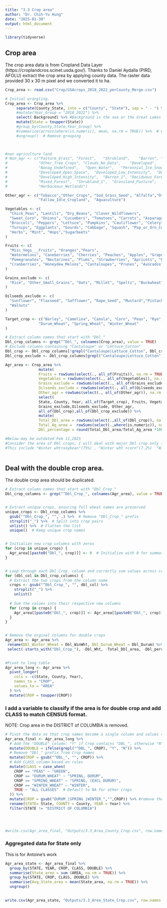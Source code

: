 ```yaml
---
title: "3.3 Crop area"
author: "Dr. Chih-Yu Hung"
date: "2025-01-30"
output: html_document
---
```


```r
library(tidyverse)
```

## Crop area

The crop area data is from Cropland Data Layer (https://croplandcros.scinet.usda.gov/). 
Thanks to Daniel Aydalla (PIRD, AFOLU) extract the crop area by applying county data. The raster data provided 30 x 30 m pixel and we converted it to ha. 

```r
Crop_area <- read.csv("Crop/USAcrops_2018_2022_perCounty_Merge.csv")

# Initial wrangling.  
Crop_area <- Crop_area %>%
     separate(County_State, into = c("County", "State"), sep = " - ") %>% #Seperate state and county to two columns.
     #mutate(Year_Group = "2018_2022") %>%
     select(-Background) %>% #Background is the sea or the Great Lakes
     mutate(State = toupper(State))
     #group_by(County,State,Year_Group) %>%
     #summarize(across(where(is.numeric), mean, na.rm = TRUE)) %>%  # Compute mean for all numeric columns
     #ungroup()  # Remove grouping
  


#non agriculture land
# Non_agr <- c("Pasture_Grass",	"Forest",	"Shrubland",	"Barren", "Christmas_Trees",
#              "Other_Tree_Crops", "Clouds_No_Data",	"Developed",	"Water",	"Wetlands",
#              "Nonag_Undefined",	"Open_Water",	"Perennial_Ice_Snow",
#              "Developed_Open_Space",	"Developed_Low_Intensity",	"Developed_Med_Intensity",
#              "Developed_High_Intensity",	"Barren_1",	"Deciduous_Forest",	"Evergreen_Forest",
#              "Mixed_Forest",	"Shrubland_1",	"Grassland_Pasture",	"Woody_Wetlands",
#              "Herbaceous_Wetlands")

Other_agr <- c("Tobacco","Other_Crops", "Sod_Grass_Seed", "Alfalfa","Other_Hay_Non_Alfalfa","Switchgrass",
               "Fallow_Idle_Cropland",	"Aquaculture")

Vegetables <- c( 
  "Chick_Peas", "Lentils", "Dry_Beans", "Clover_Wildflowers",
  "Sweet_Corn", "Onions", "Cucumbers", "Tomatoes", "Carrots", "Asparagus", "Garlic", "Vetch",
  "Broccoli", "Peppers", "Lettuce", "Pumpkins", "Cauliflower", "Celery", "Radishes", "Cotton",
  "Turnips", "Eggplants", "Gourds", "Cabbage", "Squash", "Pop_or_Orn_Corn","Olives", "Greens",
  "Herbs", "Mint", "Hops","Sugarbeets"
)

Fruits <- c(
  "Misc_Vegs___Fruits", "Oranges","Pears",
  "Watermelons", "Caneberries", "Cherries", "Peaches", "Apples", "Grapes", "Citrus",
  "Pomegranates", "Nectarines", "Plums", "Strawberries", "Apricots", "Blueberries",
  "Cranberries", "Honeydew_Melons", "Cantaloupes", "Prunes", "Avocados","Sugarcane"
)

Grains_exclude <- c(
  "Rice", "Other_Small_Grains", "Oats", "Millet", "Speltz", "Buckwheat", "Potatoes", "Sweet_Potatoes"
)

Oilseeds_exclude <- c(
  "Sunflower", "Flaxseed", "Safflower", "Rape_Seed", "Mustard","Pistachios","Peanuts","Pecans","Almonds",
  "Walnuts"
)

Target_crop <- c("Barley", "Camelina", "Canola", "Corn", "Peas", "Rye", "Sorghum", "Soybeans", "Triticale",
               "Durum_Wheat", "Spring_Wheat", "Winter_Wheat"
)

# Extract column names that start with "Dbl_"
Dbl_crop_columns <- grep("^Dbl_", colnames(Crop_area), value = TRUE)
# Exclude columns containing "Cantaloupe" or "Lettuce_Cotton"
Dbl_crop <- Dbl_crop_columns[!grepl("Cantaloupe|Lettuce_Cotton", Dbl_crop_columns)]
Dbl_crop_exclude <- Dbl_crop_columns[grepl("Cantaloupe|Lettuce_Cotton", Dbl_crop_columns)]

Agr_area <- Crop_area %>%
               mutate(
               Fruits = rowSums(select(., all_of(Fruits)), na.rm = TRUE),
               Vegetables = rowSums(select(., all_of(Vegetables)), na.rm = TRUE),
               Grains_exclude = rowSums(select(., all_of(Grains_exclude)), na.rm = TRUE),
               Oilseeds_exclude = rowSums(select(., all_of(Oilseeds_exclude)), na.rm = TRUE),
               Other_agr = rowSums(select(., all_of(Other_agr)), na.rm = TRUE)) %>%
               select(
               State, County, Year, all_of(Target_crop), Fruits, Vegetables, 
               Grains_exclude,Oilseeds_exclude, Other_agr,
               all_of(Dbl_crop),all_of(Dbl_crop_exclude)) %>%
               mutate(
               Total_Dbl_area = rowSums(select(.,all_of(Dbl_crop)), na.rm = TRUE),    
               Total_Ag_area =  rowSums(select(.,where(is.numeric)), na.rm = TRUE),
               Dbl_percentage = round(Total_Dbl_area/Total_Ag_area *100,1))  

#Below may be outdated Feb 11,2025
#Consider the area of Dbl crops, I will deal with major Dbl crop only (they have 92.3% of Dbl crops)
#This include "Winter wht+soybean"(75%) , "Winter wht +corn"(7.2%)  "Winter wht + Sorghum"(6.8%),  "Triticale +corn"(3.1%) Jan. 31. 
          

```

## Deal with the double crop area. 

The double crop area should be duplicated. 

```r

# Extract column names that start with "Dbl_Crop_"
Dbl_crop_columns <- grep("^Dbl_Crop_", colnames(Agr_area), value = TRUE)


# Extract unique crops, ensuring full wheat names are preserved
unique_crops <- Dbl_crop_columns %>%
  gsub("^Dbl_Crop_", "", .) %>%  # Remove "Dbl_Crop_" prefix
  strsplit("_") %>%  # Split into crop pairs
  unlist() %>%  # Flatten the list
  unique()  # Keep unique crop names


# Initialize new crop columns with zeros
for (crop in unique_crops) {
  Agr_area[[paste0("Dbl_", crop)]] <- 0  # Initialize with 0 for summation
}


# Loop through each Dbl_Crop_ column and correctly sum values across crops
for (dbl_col in Dbl_crop_columns) {
  # Extract the two crops from the column name
  crops <- gsub("^Dbl_Crop_", "", dbl_col) %>% 
    strsplit("_") %>%
    unlist()
  
  # Sum the values into their respective new columns
  for (crop in crops) {
    Agr_area[[paste0("Dbl_", crop)]] <- Agr_area[[paste0("Dbl_", crop)]] + Agr_area[[dbl_col]]
  }
}


# Remove the orginal columns for double crops
Agr_area <- Agr_area %>%
 rename(Dbl_Winter_Wheat = Dbl_WinWht, Dbl_Durum_Wheat = Dbl_Durum) %>%
 select(-starts_with("Dbl_Crop_"), -Dbl_Wht, -Total_Dbl_area, -Dbl_percentage, - Total_Ag_area)
 

#Pivot to long table
Agr_area_long <- Agr_area %>%
  pivot_longer(
    cols = -c(State, County, Year),
    names_to = "CROP",
    values_to = "AREA"
  ) %>%
  mutate(CROP = toupper(CROP))

```

### I add a variable to classify if the area is for double crop and add CLASS to match CENSUS format.

NOTE: Crop area in the DISTRICT of COLUMBIA is removed. 

```r

# Pivot the data so that crop names become a single column and values remain under "Value"
Agr_area_final <- Agr_area_long %>%
  # Add the "DOUBLE" column: "Y" if Crop contains "DBL_", otherwise "N"
  mutate(DOUBLE = ifelse(grepl("^DBL_", CROP), "Y", "N")) %>%
  # Remove "Dbl_" prefix from Crop names
  mutate(CROP = gsub("^DBL_", "", CROP)) %>%
  # Add CLASS column based on rules
  mutate(CLASS = case_when(
    CROP == "PEAS" ~ "GREEN",
    CROP == "DURUM_WHEAT" ~ "SPRING, DURUM",
    CROP == "SPRING_WHEAT" ~ "SPRING, (EXCL DURUM)",
    CROP == "WINTER_WHEAT" ~ "WINTER",
    TRUE ~ "ALL CLASSES"  # Default to NA for other crops
  )) %>%
  mutate(CROP = gsub("DURUM_|SPRING_|WINTER_","",CROP)) %>% #remove the prefixes
  rename(STATE= State, COUNTY = County, YEAR = Year) %>%
  filter(STATE != "DISTRICT OF COLUMBIA")



  
#write.csv(Agr_area_final, "Outputs/3.3_Area_County_Crop.csv", row.names = FALSE)

```


### Aggregated data for State only

This is for Antoine's work

```r
Agr_area_state <- Agr_area_final %>%
  group_by(STATE, YEAR, CROP, CLASS, DOUBLE) %>%
  summarise(State_area = sum (AREA, na.rm = TRUE)) %>%
  group_by(STATE, CROP, CLASS, DOUBLE) %>%
  summarise(Avg_State_area = mean(State_area, na.rm = TRUE)) %>%
  ungroup()

  
write.csv(Agr_area_state, "Outputs/3.3_Area_State_Crop.csv", row.names = FALSE)

```
